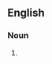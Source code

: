 ==English==

===Noun===
{{en-noun|-}}

# {{alternative spelling of|hard kill}}
{{count page|[[Wiktionary:Page count]]}}